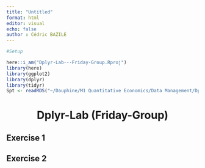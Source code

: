 ```yaml
---
title: "Untitled"
format: html
editor: visual
echo: false 
author : Cédric BAZILE
---
```


```r
#Setup

here::i_am("Dplyr-Lab---Friday-Group.Rproj")
library(here)
library(ggplot2)
library(dplyr)
library(tidyr)
Spt <- readRDS("~/Dauphine/M1 Quantitative Economics/Data Management/Dplyr-Lab---Friday-Group/top-spotify-songs-from-20102019-by-year.Rds")
```


<center>

# Dplyr-Lab (Friday-Group)

</center>

## Exercise 1 


## Exercise 2

